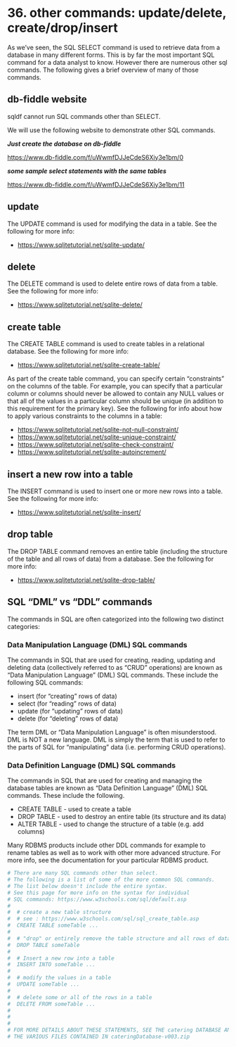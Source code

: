 # <yrChapterNumber>36. </yrChapterNumber> other commands: update/delete, create/drop/insert

As we've seen, the SQL SELECT command is used to retrieve data from a 
database in many different forms. This is by far the most important SQL command 
for a data analyst to know. However there are numerous other sql commands.
The following gives a brief overview of many of those commands. 

## db-fiddle website

sqldf cannot run SQL commands other than SELECT.

We will use the following website to demonstrate other SQL commands.

***Just create the database on db-fiddle***

<https://www.db-fiddle.com/f/uWwmfDJJeCdeS6Xiy3e1bm/0>

***some sample select statements with the same tables***

<https://www.db-fiddle.com/f/uWwmfDJJeCdeS6Xiy3e1bm/11>


## update

The UPDATE command is used for modifying the data in a table.
See the following for more info:

- <https://www.sqlitetutorial.net/sqlite-update/>

## delete

The DELETE command is used  to delete entire rows of data from a table.
See the following for more info:

- <https://www.sqlitetutorial.net/sqlite-delete/>

## create table

The CREATE TABLE command is used to create tables in a relational 
database. See the following for more info:

- <https://www.sqlitetutorial.net/sqlite-create-table/>

As part of the create table command, you can specify certain "constraints"
on the columns of the table. For example, you can specify that a particular
column or columns should never be allowed to contain any NULL values or that
all of the values in a particular column should be unique (in addition
to this requirement for the primary key). See the following for info
about how to apply various constraints to the columns in a table:

- <https://www.sqlitetutorial.net/sqlite-not-null-constraint/>
- <https://www.sqlitetutorial.net/sqlite-unique-constraint/>
- <https://www.sqlitetutorial.net/sqlite-check-constraint/>
- <https://www.sqlitetutorial.net/sqlite-autoincrement/>

## insert a new row into a table

The INSERT command is used to
insert one or more new rows into a table. See the following for more info:

- <https://www.sqlitetutorial.net/sqlite-insert/>


## drop table

The DROP TABLE command removes an entire table (including the
structure of the table and all rows of data) from a database.
See the following for more info:

- <https://www.sqlitetutorial.net/sqlite-drop-table/>


## SQL "DML" vs "DDL" commands

The commands in SQL are often categorized into the following two distinct 
categories:

### Data Manipulation Language (DML) SQL commands

The commands in SQL that are used for creating, reading, updating and deleting
data (collectively referred to as "CRUD" operations) are known as 
"Data Manipulation Language" (DML) SQL commands. These include
the following SQL commands:

- insert (for "creating" rows of data)
- select (for "reading" rows of data)
- update (for "updating" rows of data)
- delete (for "deleting" rows of data)

The term DML or "Data Manipulation Language" is often misunderstood. 
DML is NOT a new language. DML is simply the term that is used to refer
to the parts of SQL for "manipulating" data (i.e. performing CRUD operations). 

### Data Definition Language (DML) SQL commands

The commands in SQL that are used for creating and managing the database tables
are known as "Data Definition Language" (DML) SQL commands. These include
the following. 

- CREATE TABLE - used to create a table
- DROP TABLE - used to destroy an entire table (its structure and its data)
- ALTER TABLE - used to change the structure of a table (e.g. add columns)

Many RDBMS products include other DDL commands for example to rename tables
as well as to work with other more advanced structure. For more info,
see the documentation for your particular RDBMS product.




```r
# There are many SQL commands other than select.
# The following is a list of some of the more common SQL commands. 
# The list below doesn't include the entire syntax. 
# See this page for more info on the syntax for individual
# SQL commands: https://www.w3schools.com/sql/default.asp
#
#  # create a new table structure
#  # see : https://www.w3schools.com/sql/sql_create_table.asp
#  CREATE TABLE someTable ...
# 
#  # "drop" or entirely remove the table structure and all rows of data
#  DROP TABLE someTable    
#
#  # Insert a new row into a table
#  INSERT INTO someTable ...
#
#  # modify the values in a table
#  UPDATE someTable ...
#
#  # delete some or all of the rows in a table
#  DELETE FROM someTable ...
#
#
#
# FOR MORE DETAILS ABOUT THESE STATEMENTS, SEE THE catering DATABASE AND
# THE VARIOUS FILES CONTAINED IN cateringDatabase-v003.zip
```
